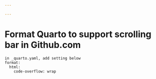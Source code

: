 ```yaml
---

---
```


# Format Quarto to support scrolling bar in Github.com

```
in _quarto.yaml, add setting below
format:
  html:
    code-overflow: wrap
```